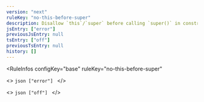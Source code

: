 ```yaml
---
version: "next"
ruleKey: "no-this-before-super"
description: Disallow `this`/`super` before calling `super()` in constructors
jsEntry: ["error"]
previousJsEntry: null
tsEntry: ["off"]
previousTsEntry: null
history: []
---
```


<RuleInfos 
  configKey="base" 
  ruleKey="no-this-before-super" 
>
  <>
    ```json
    ["error"]
    ```
  </>

  <>
    ```json
    ["off"]
    ```
  </>
</RuleInfos>
